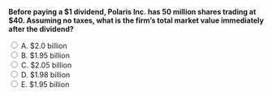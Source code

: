 ::: {.question-block}

<form onsubmit="event.preventDefault(); checkAnswer('module10_mcq_q85')" data-correct-answer="E">
<strong style="display: block;">Before paying a $1 dividend, Polaris Inc. has 50 million shares trading at $40. Assuming no taxes, what is the firm’s total market value immediately after the dividend?</strong>

<label><input type="radio" name="module10_mcq_q85" value="A"> A. $2.0 billion</label><br>
<label><input type="radio" name="module10_mcq_q85" value="B"> B. $1.95 billion</label><br>
<label><input type="radio" name="module10_mcq_q85" value="C"> C. $2.05 billion</label><br>
<label><input type="radio" name="module10_mcq_q85" value="D"> D. $1.98 billion</label><br>
<label><input type="radio" name="module10_mcq_q85" value="E"> E. $1.95 billion</label><br>
</form>

<div id="feedback-module10_mcq_q85" class="feedback" data-status="" style="display:none;">
✅ E is correct. Before payout: $50M × $40 = $2.0B$; ex-dividend price = $39 → $39 × 50M = $1.95B$.
</div>

:::
